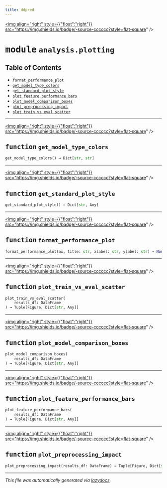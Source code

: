 ```yaml
---
title: ddpred
---
```


<a href="https://github.com/drothermel/%24%7BREPO%7D/blob/main/src/ddpred/analysis/plotting.py"><img align="right" style={{"float":"right"}} src="https://img.shields.io/badge/-source-cccccc?style=flat-square" /></a>

# <kbd>module</kbd> `analysis.plotting`



## Table of Contents
- [`format_performance_plot`](./ddpred.analysis.plotting#function-format-performance-plot)
- [`get_model_type_colors`](./ddpred.analysis.plotting#function-get-model-type-colors)
- [`get_standard_plot_style`](./ddpred.analysis.plotting#function-get-standard-plot-style)
- [`plot_feature_performance_bars`](./ddpred.analysis.plotting#function-plot-feature-performance-bars)
- [`plot_model_comparison_boxes`](./ddpred.analysis.plotting#function-plot-model-comparison-boxes)
- [`plot_preprocessing_impact`](./ddpred.analysis.plotting#function-plot-preprocessing-impact)
- [`plot_train_vs_eval_scatter`](./ddpred.analysis.plotting#function-plot-train-vs-eval-scatter)



---

<a href="https://github.com/drothermel/%24%7BREPO%7D/blob/main/src/ddpred/analysis/plotting.py#L7"><img align="right" style={{"float":"right"}} src="https://img.shields.io/badge/-source-cccccc?style=flat-square" /></a>

## <kbd>function</kbd> `get_model_type_colors`

```python
get_model_type_colors() → Dict[str, str]
```





---

<a href="https://github.com/drothermel/%24%7BREPO%7D/blob/main/src/ddpred/analysis/plotting.py#L16"><img align="right" style={{"float":"right"}} src="https://img.shields.io/badge/-source-cccccc?style=flat-square" /></a>

## <kbd>function</kbd> `get_standard_plot_style`

```python
get_standard_plot_style() → Dict[str, Any]
```





---

<a href="https://github.com/drothermel/%24%7BREPO%7D/blob/main/src/ddpred/analysis/plotting.py#L28"><img align="right" style={{"float":"right"}} src="https://img.shields.io/badge/-source-cccccc?style=flat-square" /></a>

## <kbd>function</kbd> `format_performance_plot`

```python
format_performance_plot(ax, title: str, xlabel: str, ylabel: str) → None
```





---

<a href="https://github.com/drothermel/%24%7BREPO%7D/blob/main/src/ddpred/analysis/plotting.py#L35"><img align="right" style={{"float":"right"}} src="https://img.shields.io/badge/-source-cccccc?style=flat-square" /></a>

## <kbd>function</kbd> `plot_train_vs_eval_scatter`

```python
plot_train_vs_eval_scatter(
    results_df: DataFrame
) → Tuple[Figure, Dict[str, Any]]
```





---

<a href="https://github.com/drothermel/%24%7BREPO%7D/blob/main/src/ddpred/analysis/plotting.py#L81"><img align="right" style={{"float":"right"}} src="https://img.shields.io/badge/-source-cccccc?style=flat-square" /></a>

## <kbd>function</kbd> `plot_model_comparison_boxes`

```python
plot_model_comparison_boxes(
    results_df: DataFrame
) → Tuple[Figure, Dict[str, Any]]
```





---

<a href="https://github.com/drothermel/%24%7BREPO%7D/blob/main/src/ddpred/analysis/plotting.py#L121"><img align="right" style={{"float":"right"}} src="https://img.shields.io/badge/-source-cccccc?style=flat-square" /></a>

## <kbd>function</kbd> `plot_feature_performance_bars`

```python
plot_feature_performance_bars(
    results_df: DataFrame
) → Tuple[Figure, Dict[str, Any]]
```





---

<a href="https://github.com/drothermel/%24%7BREPO%7D/blob/main/src/ddpred/analysis/plotting.py#L166"><img align="right" style={{"float":"right"}} src="https://img.shields.io/badge/-source-cccccc?style=flat-square" /></a>

## <kbd>function</kbd> `plot_preprocessing_impact`

```python
plot_preprocessing_impact(results_df: DataFrame) → Tuple[Figure, Dict[str, Any]]
```







---

_This file was automatically generated via [lazydocs](https://github.com/ml-tooling/lazydocs)._
